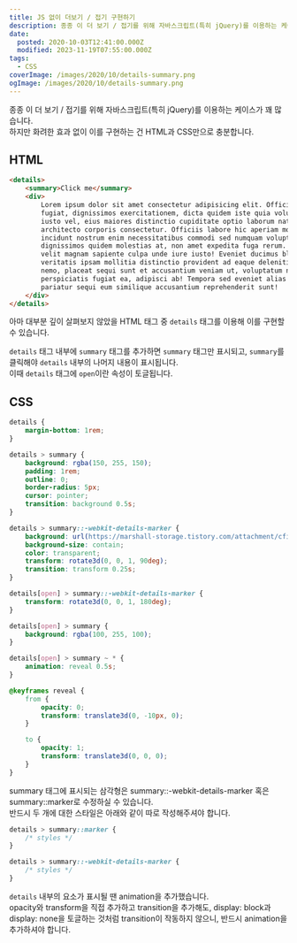 ```yaml
---
title: JS 없이 더보기 / 접기 구현하기
description: 종종 이 더 보기 / 접기를 위해 자바스크립트(특히 jQuery)를 이용하는 케이스가 꽤 많습니다.하지만 화려한 효과 없이 이를 구현하는 건 HTML과 CSS만으로 충분합니다. HTML &lt;details&gt; &lt;summary&gt;Click me&lt;/summary&gt; &lt;div&gt; Lorem ipsum dolor sit amet consectetur adipisicing elit. Officia eum fugiat, dignissimos exercitationem, dicta quidem iste quia voluptatum iusto vel, eius maiores distinctio cupiditate optio laborum natus architecto
date:
  posted: 2020-10-03T12:41:00.000Z
  modified: 2023-11-19T07:55:00.000Z
tags:
  - CSS
coverImage: /images/2020/10/details-summary.png
ogImage: /images/2020/10/details-summary.png
---
```


종종 이 더 보기 / 접기를 위해 자바스크립트(특히 jQuery)를 이용하는 케이스가 꽤 많습니다.  
하지만 화려한 효과 없이 이를 구현하는 건 HTML과 CSS만으로 충분합니다.

## HTML

```html
<details>
    <summary>Click me</summary>
    <div>
        Lorem ipsum dolor sit amet consectetur adipisicing elit. Officia eum
        fugiat, dignissimos exercitationem, dicta quidem iste quia voluptatum
        iusto vel, eius maiores distinctio cupiditate optio laborum natus
        architecto corporis consectetur. Officiis labore hic aperiam modi
        incidunt nostrum enim necessitatibus commodi sed numquam voluptate
        dignissimos quidem molestias at, non amet expedita fuga rerum. Sequi ad
        velit magnam sapiente culpa unde iure iusto! Eveniet ducimus blanditiis
        veritatis ipsam mollitia distinctio provident ad eaque deleniti ipsa
        nemo, placeat sequi sunt et accusantium veniam ut, voluptatum numquam
        perspiciatis fugiat ea, adipisci ab! Tempora sed eveniet alias ex
        pariatur sequi eum similique accusantium reprehenderit sunt!
    </div>
</details>

```

아마 대부분 깊이 살펴보지 않았을 HTML 태그 중 `details` 태그를 이용해 이를 구현할 수 있습니다.

`details` 태그 내부에 `summary` 태그를 추가하면 `summary` 태그만 표시되고, `summary`를 클릭해야 `details` 내부의 나머지 내용이 표시됩니다.  
이때 `details` 태그에 `open`이란 속성이 토글됩니다.

## CSS

```css
details {
    margin-bottom: 1rem;
}

details > summary {
    background: rgba(150, 255, 150);
    padding: 1rem;
    outline: 0;
    border-radius: 5px;
    cursor: pointer;
    transition: background 0.5s;
}

details > summary::-webkit-details-marker {
    background: url(https://marshall-storage.tistory.com/attachment/cfile29.uf@993E16335F785C0037CB43.svg) no-repeat center;
    background-size: contain;
    color: transparent;
    transform: rotate3d(0, 0, 1, 90deg);
    transition: transform 0.25s;
}

details[open] > summary::-webkit-details-marker {
    transform: rotate3d(0, 0, 1, 180deg);
}

details[open] > summary {
    background: rgba(100, 255, 100);
}

details[open] > summary ~ * {
    animation: reveal 0.5s;
}

@keyframes reveal {
    from {
        opacity: 0;
        transform: translate3d(0, -10px, 0);
    }

    to {
        opacity: 1;
        transform: translate3d(0, 0, 0);
    }
}
```

summary 태그에 표시되는 삼각형은 summary::-webkit-details-marker 혹은 summary::marker로 수정하실 수 있습니다.  
반드시 두 개에 대한 스타일은 아래와 같이 따로 작성해주셔야 합니다.

```css
details > summary::marker {
    /* styles */
}

details > summary::-webkit-details-marker {
    /* styles */
}
```

`details` 내부의 요소가 표시될 땐 animation을 추가했습니다.  
opacity와 transform을 직접 추가하고 transition을 추가해도, display: block과 display: none을 토글하는 것처럼 transition이 작동하지 않으니, 반드시 animation을 추가하셔야 합니다.